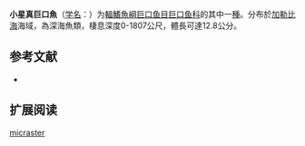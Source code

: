 {{Speciesbox
| name = 小星真巨口魚
| status = NE
| status_system = IUCN3.1
| image = 
| genus = Eustomias
| species = micraster
| authority = [[Parr|Parr]], 1927
| synonyms = *''Eustomias bibulbosus micraster''<br /><small>Parr, 1927</small>
}}

'''小星真巨口魚'''（[[学名|学名]]：{{lang|la|''Eustomias micraster''}}）为[[輻鰭魚綱|輻鰭魚綱]][[巨口鱼目|巨口鱼目]][[巨口鱼科|巨口鱼科]]的其中一[[種|種]]。分布於[[加勒比海|加勒比海]]海域，為深海魚類，棲息深度0-1807公尺，體長可達12.8公分。

== 参考文献 ==
{{refbegin}}
*{{FishBase_species|genus=Eustomias|species=micraster|year=2012|month=2}}
{{refend}}

== 扩展阅读 ==
{{refbegin}}
{{wikispecies-inline|Eustomias micraster|小星真巨口魚}}
{{refend}}
{{Taxonbar|from=Q1107836}}

[[Category:真巨口鱼属|micraster]]